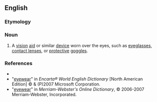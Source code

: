 ==English==

===Etymology===
{{suffix|eye|wear}}

===Noun===
{{en-noun|-}}

# A [[vision]] [[aid]] or similar [[device]] worn over the eyes, such as [[eyeglasses]], [[contact lens]]es, or [[protective]] [[goggles]].

===References===
*{{R:Dictionary.com}}
*"[http://encarta.msn.com/dictionary_/eyewear.html eyewear]" in ''Encarta® World English Dictionary'' [North American Edition] © & (P)2007 Microsoft Corporation.
*"[http://www.m-w.com/cgi-bin/dictionary?book=Dictionary&va=eyewear eyewear]" in ''Merriam-Webster's Online Dictionary'', © 2006-2007 Merriam-Webster, Incorporated.